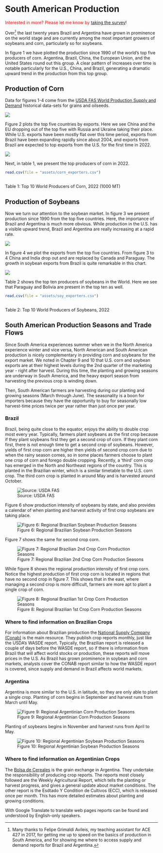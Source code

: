 # South American Production

[Interested in more? Please let me know by]{style="color:red"} [taking the survey](https://forms.gle/Q3VByCQZHjfQSy9D7)!

Over[^24-a-south-american-production-1] the last twenty years Brazil and Argentina have grown in prominence on the world stage and are currently among the most important growers of soybeans and corn, particularly so for soybeans.

[^24-a-south-american-production-1]: Many thanks to Felipe Grimaldi Avileis, my teaching assistant for ACE 427 in 2017, for getting me up to speed on the basics of production in South America, and for showing me where to access supply and demand reports for Brazil and Argentina.

In figure 1 we have plotted the production since 1990 of the world's top five producers of corn. Argentina, Brazil, China, the European Union, and the United States round out this group. A clear pattern of increases over time is notable particularly for the U.S., China, and Brazil, generating a dramatic upward trend in the production from this top group.

## Production of Corn

Data for figures 1-4 come from the [USDA FAS World Production Supply and Demand](https://apps.fas.usda.gov/psdonline/app/index.html#/app/downloads) historical data-sets for grains and oilseeds.

![](assets/SouthAmericanProduction_TopProdCorn.png)

Figure 2 plots the top five countries by exports. Here we see China and the EU dropping out of the top five with Russia and Ukraine taking their place. While U.S. exports have been mostly flat over this time period, exports from Brazil have been expanding rapidly since about 2004, and exports from Brazil are expected to top exports from the U.S. for the first time in 2022.

![](assets/SouthAmericanProduction_TopExporterCorn.png)

Next, in table 1, we present the top producers of corn in 2022.

```r

read.csv(file = "assets/corn_exporters.csv") 
 
```

Table 1: Top 10 World Producers of Corn, 2022 (1000 MT)

## Production of Soybeans

Now we turn our attention to the soybean market. In figure 3 we present production since 1990 from the top five countries. Here, the importance of Brazil and Argentina is much more obvious. While production in the U.S. has a visible upward trend, Brazil and Argentina are really increasing at a rapid rate.

![](assets/SouthAmericanProd_TopProdSoy.png)

In figure 4 we plot the exports from the top five countries. From figure 3 to 4 China and India drop out and are replaced by Canada and Paraguay. The growth in soybean exports from Brazil is quite remarkable in this chart.

![](assets/SouthAmericanProd_TopExporterSoy.png)

Table 2 shows the top ten producers of soybeans in the World. Here we see that Paraguay and Bolivia are present in the top ten as well.

```r

read.csv(file = "assets/soy_exporters.csv") 
 
```

Table 2: Top 10 World Producers of Soybeans, 2022

## South American Production Seasons and Trade Flows

Since South America experiences summer when we in the North America experience winter and vice versa, North American and South American production is nicely complementary in providing corn and soybeans for the export market. We noted in Chapter 9 and 10 that U.S. corn and soybean exports are at their highest levels during the 2nd quarter of the marketing year - right after harvest. During this time, the planting and growing seasons are underway in South America, and the heavy export season from harvesting the previous crop is winding down.

Then, South American farmers are harvesting during our planting and growing seasons (March through June). The seasonality is a boon for importers because they have the opportunity to buy for seasonally low harvest-time prices twice per year rather than just once per year.

### Brazil

Brazil, being quite close to the equator, enjoys the ability to double crop most every year. Typically, farmers plant soybeans as the first crop because if they plant soybeans first they get a second crop of corn. If they plant corn first, there is not enough time to get a second crop of soybeans. However, yields of first crop corn are higher then yields of second crop corn due to when the rainy season comes, so in some places farmers choose to plant one crop of corn and forego double cropping. Recently, a 'third' corn crop has emerged in the North and Northeast regions of the country. This is planted in the Brazilian winter, which is a similar timetable to the U.S. corn crop. The third corn crop is planted in around May and is harvested around October.

![Source: USDA FAS](assets/Brazilcalendar.png)

Figure 6 show production intensity of soybeans by state, and also provides a calendar of when planting and harvest activity of first crop soybeans are taking place.

![Figure 6: Regional Brazilian Soybean Production Seasons](assets/Brazil_Soybean.png)

Figure 7 shows the same for second crop corn.

![Figure 7: Regional Brazilian 2nd Crop Corn Production Seasons](assets/Brazil_SecondSeason_Corn.png)

While figure 8 shows the regional production intensity of first crop corn. Notice the highest production of first crop corn is located in regions that have no second crop in figure 7. This shows that in the east, where managing a second crop is more difficult, farmers are more apt to plant a single crop of corn.

![Figure 8: Regional Brazilian 1st Crop Corn Production Seasons](assets/Brazil_FirstSeason_Corn.png)

### Where to find information on Brazilian Crops

For information about Brazilian production the [National Supply Company (Conab)](http://www.conab.gov.br/index.php) is the main resource. They publish crop reports monthly, just like the USDA's WASDE report. Typically, the Brazilian report is released a couple of days before the WASDE report, so if there is information from Brazil that will affect world stocks or production, these reports will move prices in the U.S. As Brazil has grown prominence in soybean and corn markets, analysts cover the CONAB report similar to how the WASDE report is covered, since supply and demand in Brazil affects world markets.

### Argentina

Argentina is more similar to the U.S. in latitude, so they are only able to plant a single crop. Planting of corn begins in September and harvest runs from March until May.

![Figure 9: Regional Argentinian Corn Production Seasons](assets/Argentina_Departments_Corn.png)

Planting of soybeans begins in November and harvest runs from April to May.

![Figure 10: Regional Argentinian Soybean Production Seasons](assets/Argentina_Departments_Soybean.png)

### Where to find information on Argentinian Crops

The [Bolsa de Cereales](https://www.bolsadecereales.com/) is the grain exchange in Argentina. They undertake the responsibility of producing crop reports. The reports most closely followed are the Weekly Agricultural Report, which tells the planting or harvest progress, and gives a general update about market conditions. The other report is the Esdtado Y Condition de Cultivos (ECC), which is released once per month. This has more detailed estimates about planting and growing conditions.

With Google Translate to translate web pages reports can be found and understood by English-only speakers.
